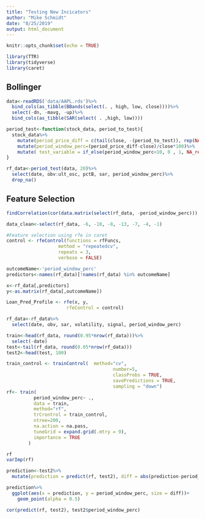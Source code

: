 ```yaml
---
title: "Testing New Incicators"
author: "Mike Schmidt"
date: "8/25/2019"
output: html_document
---
```


```r
knitr::opts_chunk$set(echo = TRUE)
```

```r
library(TTR)
library(tidyverse)
library(caret)
```

## Bollinger 
```r
data<-readRDS('data/AAPL.rds')%>%
  bind_cols(as_tibble(BBands(select(. , high, low, close))))%>%
  select(-dn, -mavg, -up)%>%
  bind_cols(as_tibble(SAR(select( . ,high, low))))

period_test<-function(stock_data, period_to_test){
  stock_data%>%
    mutate(period_price_diff = c(tail(close, -(period_to_test)), rep(NA, period_to_test)))%>%
    mutate(period_window_perc=(period_price_diff-close)/close*100)%>%
    mutate( test_variable = if_else(period_window_perc<10, 0 , 1, NA_real_ ))
}

rf_data<-period_test(data, 20)%>%
  select(date, obv:ult_osc, pctB, sar, period_window_perc)%>%
  drop_na()

```

## Feature Selection

```r

findCorrelation(cor(data.matrix(select(rf_data, -period_window_perc))), .8)

data_clean<-select(rf_data, -6, -10, -8, -13, -7, -4, -1)

#Feature selection using rfe in caret
control <- rfeControl(functions = rfFuncs,
                   method = "repeatedcv",
                   repeats = 3,
                   verbose = FALSE)

outcomeName<-'period_window_perc'
predictors<-names(rf_data)[!names(rf_data) %in% outcomeName]

x<-rf_data[,predictors]
y<-as.matrix(rf_data[,outcomeName])

Loan_Pred_Profile <- rfe(x, y,
                      rfeControl = control)

```



```r
rf_data<-rf_data%>%
  select(date, obv, sar, volatility, signal, period_window_perc)

train<-head(rf_data, round(0.95*nrow(rf_data)))%>%
  select(-date)
test<-tail(rf_data, round(0.05*nrow(rf_data)))
test2<-head(test, 100)
```

```r
train_control <- trainControl(	method="cv",
                                       number=5,
                                       classProbs = TRUE,
                                       savePredictions = TRUE, 
                                       sampling = "down")
rf<- train(
          period_window_perc~ ., 
          data = train, 
          method="rf", 
          trCrontrol = train_control,
          ntree=200, 
          na.action = na.pass, 
          tuneGrid = expand.grid(.mtry = 9), 
          importance = TRUE
        )

rf
varImp(rf)

prediction<-test2%>%
  mutate(prediction = predict(rf, test2), diff = abs(prediction-period_window_perc))

prediction%>%
  ggplot(aes(x = prediction, y = period_window_perc, size = diff))+
    geom_point(alpha = 0.5)

cor(predict(rf, test2), test2$period_window_perc)
```



